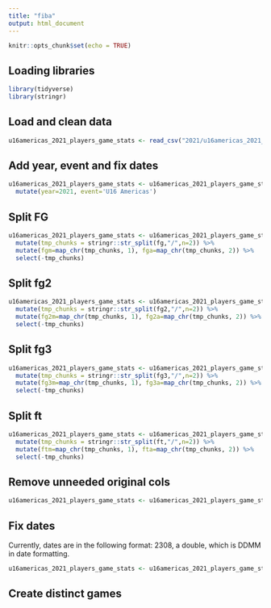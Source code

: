 ```yaml
---
title: "fiba"
output: html_document
---
```


```r
knitr::opts_chunk$set(echo = TRUE)
```

## Loading libraries

```r
library(tidyverse)
library(stringr)
```

## Load and clean data

```r
u16americas_2021_players_game_stats <- read_csv("2021/u16americas_2021_players_game_stats.csv", col_types = cols(minutes = col_time(format = "%M:%S")), col_names = c('team1','team2','team1_score','team2_score','date','number','player','minutes','points','fg','fg2','fg3','ft','offensive_rebounds','defensive_rebounds','rebounds','assists','fouls','turnovers','steals','blocks','plus_minus','efficiency'), skip = 1)
```

## Add year, event and fix dates

```r
u16americas_2021_players_game_stats <- u16americas_2021_players_game_stats %>%
  mutate(year=2021, event='U16 Americas')
```

## Split FG

```r
u16americas_2021_players_game_stats <- u16americas_2021_players_game_stats %>%
  mutate(tmp_chunks = stringr::str_split(fg,"/",n=2)) %>%
  mutate(fgm=map_chr(tmp_chunks, 1), fga=map_chr(tmp_chunks, 2)) %>%
  select(-tmp_chunks)
```

## Split fg2

```r
u16americas_2021_players_game_stats <- u16americas_2021_players_game_stats %>%
  mutate(tmp_chunks = stringr::str_split(fg2,"/",n=2)) %>%
  mutate(fg2m=map_chr(tmp_chunks, 1), fg2a=map_chr(tmp_chunks, 2)) %>%
  select(-tmp_chunks)
```

## Split fg3

```r
u16americas_2021_players_game_stats <- u16americas_2021_players_game_stats %>%
  mutate(tmp_chunks = stringr::str_split(fg3,"/",n=2)) %>%
  mutate(fg3m=map_chr(tmp_chunks, 1), fg3a=map_chr(tmp_chunks, 2)) %>%
  select(-tmp_chunks)
```

## Split ft

```r
u16americas_2021_players_game_stats <- u16americas_2021_players_game_stats %>%
  mutate(tmp_chunks = stringr::str_split(ft,"/",n=2)) %>%
  mutate(ftm=map_chr(tmp_chunks, 1), fta=map_chr(tmp_chunks, 2)) %>%
  select(-tmp_chunks)
```

## Remove unneeded original cols

```r
u16americas_2021_players_game_stats <- u16americas_2021_players_game_stats %>% select(-fg,-fg2,-fg3,-ft)
```

## Fix dates

Currently, dates are in the following format: 2308, a double, which is DDMM in date formatting.

```r
u16americas_2021_players_game_stats <- u16americas_2021_players_game_stats %>% mutate(char_date=paste(str_squish(as.character(date)), str_squish(as.character(year)))) %>% mutate(game_date=parse_date(char_date, format="%d%m %Y")) %>% select(-char_date, -date)
```

## Create distinct games


